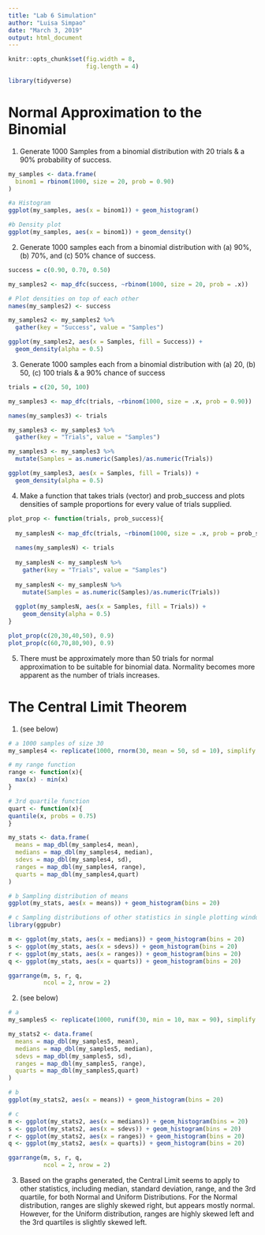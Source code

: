 ```yaml
---
title: "Lab 6 Simulation"
author: "Luisa Simpao"
date: "March 3, 2019"
output: html_document
---
```


```r
knitr::opts_chunk$set(fig.width = 8, 
                      fig.length = 4)
```

```r
library(tidyverse)
```

# Normal Approximation to the Binomial

1. Generate 1000 Samples from a binomial distribution with 20 trials & a 90% probability of success.
```r
my_samples <- data.frame(
  binom1 = rbinom(1000, size = 20, prob = 0.90)
)

#a Histogram
ggplot(my_samples, aes(x = binom1)) + geom_histogram()

#b Density plot
ggplot(my_samples, aes(x = binom1)) + geom_density()
```

2. Generate 1000 samples each from a binomial distribution with (a) 90%, (b) 70%, and (c) 50% chance of success.
```r
success = c(0.90, 0.70, 0.50)

my_samples2 <- map_dfc(success, ~rbinom(1000, size = 20, prob = .x))

# Plot densities on top of each other
names(my_samples2) <- success

my_samples2 <- my_samples2 %>% 
  gather(key = "Success", value = "Samples")

ggplot(my_samples2, aes(x = Samples, fill = Success)) + 
  geom_density(alpha = 0.5)
```

3. Generate 1000 samples each from a binomial distribution with (a) 20, (b) 50, (c) 100 trials & a 90% chance of success
```r
trials = c(20, 50, 100)

my_samples3 <- map_dfc(trials, ~rbinom(1000, size = .x, prob = 0.90))

names(my_samples3) <- trials

my_samples3 <- my_samples3 %>% 
  gather(key = "Trials", value = "Samples")

my_samples3 <- my_samples3 %>% 
  mutate(Samples = as.numeric(Samples)/as.numeric(Trials))

ggplot(my_samples3, aes(x = Samples, fill = Trials)) + 
  geom_density(alpha = 0.5)
```

4. Make a function that takes trials (vector) and prob_success and plots densities of sample proportions for every value of trials supplied.
```r

plot_prop <- function(trials, prob_success){
  
  my_samplesN <- map_dfc(trials, ~rbinom(1000, size = .x, prob = prob_success))
  
  names(my_samplesN) <- trials
  
  my_samplesN <- my_samplesN %>% 
    gather(key = "Trials", value = "Samples")
  
  my_samplesN <- my_samplesN %>% 
    mutate(Samples = as.numeric(Samples)/as.numeric(Trials))
  
  ggplot(my_samplesN, aes(x = Samples, fill = Trials)) + 
    geom_density(alpha = 0.5)
}

plot_prop(c(20,30,40,50), 0.9)
plot_prop(c(60,70,80,90), 0.9)
```

5. There must be approximately more than 50 trials for normal approximation to be suitable for binomial data. Normality becomes more apparent as the number of trials increases.

# The Central Limit Theorem

1. (see below)

```r

# a 1000 samples of size 30
my_samples4 <- replicate(1000, rnorm(30, mean = 50, sd = 10), simplify = FALSE)

# my range function
range <- function(x){
  max(x) - min(x)
}

# 3rd quartile function
quart <- function(x){
quantile(x, probs = 0.75)
}

my_stats <- data.frame(
  means = map_dbl(my_samples4, mean),
  medians = map_dbl(my_samples4, median),
  sdevs = map_dbl(my_samples4, sd), 
  ranges = map_dbl(my_samples4, range),
  quarts = map_dbl(my_samples4,quart)
)

# b Sampling distribution of means
ggplot(my_stats, aes(x = means)) + geom_histogram(bins = 20)

# c Sampling distributions of other statistics in single plotting window
library(ggpubr)

m <- ggplot(my_stats, aes(x = medians)) + geom_histogram(bins = 20)
s <- ggplot(my_stats, aes(x = sdevs)) + geom_histogram(bins = 20)
r <- ggplot(my_stats, aes(x = ranges)) + geom_histogram(bins = 20)
q <- ggplot(my_stats, aes(x = quarts)) + geom_histogram(bins = 20)

ggarrange(m, s, r, q, 
          ncol = 2, nrow = 2)
```

2. (see below)

```r
# a 
my_samples5 <- replicate(1000, runif(30, min = 10, max = 90), simplify = FALSE)

my_stats2 <- data.frame(
  means = map_dbl(my_samples5, mean),
  medians = map_dbl(my_samples5, median),
  sdevs = map_dbl(my_samples5, sd), 
  ranges = map_dbl(my_samples5, range), 
  quarts = map_dbl(my_samples5,quart)
)

# b 
ggplot(my_stats2, aes(x = means)) + geom_histogram(bins = 20)

# c
m <- ggplot(my_stats2, aes(x = medians)) + geom_histogram(bins = 20)
s <- ggplot(my_stats2, aes(x = sdevs)) + geom_histogram(bins = 20)
r <- ggplot(my_stats2, aes(x = ranges)) + geom_histogram(bins = 20)
q <- ggplot(my_stats2, aes(x = quarts)) + geom_histogram(bins = 20)

ggarrange(m, s, r, q, 
          ncol = 2, nrow = 2)
```

3. Based on the graphs generated, the Central Limit seems to apply to other statistics, including median, standard deviation, range, and the 3rd quartile, for both Normal and Uniform Distributions. For the Normal distribution, ranges are slighly skewed right, but appears mostly normal. However, for the Uniform distribution, ranges are highly skewed left and the 3rd quartiles is slightly skewed left.
